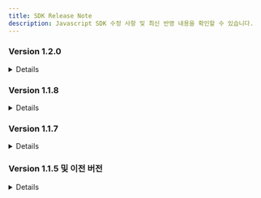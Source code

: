 ```yaml
---
title: SDK Release Note
description: Javascript SDK 수정 사항 및 최신 반영 내용을 확인할 수 있습니다.
---
```



### Version 1.2.0

<Details>
<p slot="summary">내용 확인하기</p>

#### New

- 신규 PG 스마트로(`smartro`) 신용카드, 실시간계좌이체, 가상계좌 지원 추가
- 신규 PG 토스간편결제(`tosspay`) 지원 추가
- 신규 PG KCP 퀵페이(`kcp_quick`) 지원 추가
- 신규 PG 키움페이(구 페이조아, `daou`) 신용카드, 가상계좌 결제 지원 추가

#### Feature

-   차이페이(`chai`) 팝업 결제모드 지원 추가

    \-기존에는 무조건 redirect 방식으로 지원해왔으나 redirect와 팝업을 선택할 수 있도록 동작 지원
- 토스페이먼츠 - 신모듈(`tosspayments`) 인증창으로 빌링키 발급 지원

#### Fixed

- 토스페이먼츠 JS 스크립트 inject 방식 변경

</Details>

### Version 1.1.8

<Details>
<p slot="summary">내용 확인하기</p>

**카카오페이 모바일 결제 리디렉션 방식으로 변경**

카카오페이 SDK의 iframe 방식 미지원 정책에 따라 카카오페이 모바일 결제를 iframe 대신 페이지 리디렉션 방식으로 변경하였습니다.기존 버전에서는 카카오페이 모바일 결제 프로세스가 완료되면 PC에서와 동일하게 `IMP.request_pay`에 지정된 콜백함수가 실행되어 결제가 이루어젔습니다. 안드로이드 내장 브라우저 및 특정 버전의 안드로이드 크롬에서 카카오페이 앱결제가 원활하지 않을 수 있는 이슈로 인해 모바일 환경에서는 리디렉션 방식으로 결제 연동을 하는 방식으로 변경되었습니다.

**(주문형) 네이버페이 팝업 모드 추가 및 기본값 변경**

결제창 요청 시 `popup : true` 옵션을 명시적으로 지정했을 때에만 팝업창(새탭)을 통해 (주문형)네이버페이 결제가 진행되며, 기본적으로는 페이지 리디렉션 방식으로 결제가 진행됩니다.브라우저 팝업차단 등의 이슈를 최대한 피하기 위해서 네이버페이에서는 PC 및 모바일 환경에서 페이지 리디렉션 방식을 권장하여 기본값으로 설정하였습니다.

- **version >= 1.1.8**
  - PC/모바일 환경 : 현재 페이지 리디렉션 방식으로 진행되는 것을 기본값으로 하며, `popup : true` 옵션을 선언한 경우에만 팝업창(새탭)으로 결제가 진행됩니다.
- **version < 1.1.8**
  - PC환경 : 팝업창(새탭) 방식으로 진행 (`popup` 파라미터 무관)
  - 모바일환경 : 현재 페이지 리디렉션 방식으로 진행 (`popup` 파라미터 무관)

**Eximbay 리디렉션 방식 추가**

결제창 요청 시 `popup : false` 옵션을 명시적으로 지정하면 리디렉션 방식으로 Eximbay 결제가 진행됩니다.모바일 앱 내 WebView로 결제를 진행할때 일반적으로 팝업이 차단되므로, 원할한 결제를 위해서 리디렉션 방식을 추가하였습니다.

- **version >= 1.1.8**
  - PC/모바일 환경 : 팝업창 방식으로 진행되는 것을 기본값으로 하며, `popup : false` 옵션을 선언한 경우에만 리디렉션 방식으로 결제가 진행됩니다.
- **version < 1.1.8**
  - PC/모바일 환경 : `popup`파라미터 무관하게 팝업창 방식으로 진행

**본인인증 복수PG 설정 지원**

기존 `다날-휴대폰 본인인증` 외 `이니시스-신용카드 본인인증` 수단이 추가됨에 따라, 휴대폰 본인인증도 복수PG 설정을 지원합니다.\
또한, `다날-휴대폰 본인인증` 을 2개 이상의 CPID를 발급받아 사이트별로 사용하려는 경우에도 `pg : danal.{다날 CPID}` 복수PG 호출 방식을 지원합니다.

```javascript title="다날-휴대폰 본인인증"
  IMP.certification({
    pg: "danal", //danal 또는 danal.{다날 CPID}, 이하 다른 파라미터는 생략
    ...
    ...
  }, function(rsp) {
    if ( rsp.success ) {
      //본인인증 성공 및 해당되는 imp_uid, merchant_uid 전달 (rsp.imp_uid, rsp.merchant_uid)
    } else {
      //본인인증 실패 및 중단
    }
  });
```

```javascript title="이니시스-신용카드 본인인증"
// PC/모바일 환경 모두 popup : true가 기본값
// PC환경 : popup 파라미터 무관하게 팝업창 방식으로 진행(이니시스 정책)
// 모바일환경 : popup : false 선언된 경우 m_redirect_url 파라미터 필요
IMP.certification({
    pg: "inicis", //inicis 또는 inicis.{이니시스 MID}, 이하 파라멤터는 생략
    m_redirect_url: "https://shop.yourservice.com/user-certificates/complete",
    ...
    ...
});
```

#### 버그 수정 <a href="#undefined" id="undefined"></a>

**아이폰 Safari에서 리디렉션 방식으로 결제 중 브라우저의 Back 버튼 클릭 시 White Screen이 나타나는 현상**

Safari 브라우저의 Back 버튼으로 이전 페이지로 돌아가면, 리디렉션되기 직전 상태의 DOM을 복원하여 출력하는 특성때문에 발생되는 버그로 확인되어서 수정하였습니다. (리디렉션 방식으로 진행되는 모든 PG사에 해당됨)

</Details>

### Version 1.1.7

<Details>
<p slot="summary">내용 확인하기</p>

**페이팔 팝업 방식 추가**

결제 요청 시 호출하는 `IMP.request_pay(param, callback)`함수의 `popup : true` 옵션을 지정하면, 결제창이 팝업창으로 열리며 결제 프로세스 완료 후 `callback` 함수가 호출됩니다. 이전 버전에서는 페이지 리디렉션 방식만 지원됩니다.

```javascript title="javascript 팝업 방식"
  // popup : true 옵션과 콜백 함수 등록부분 참고 (그 외 파라미터 생략)
  IMP.request_pay({
    pg: "paypal",
    popup: true,
    ...
    ...
  }, function(rsp) {
    if ( rsp.success ) {
      //Paypal 결제 완료 및 결제검증로직 시작
    } else {
      //Paypal 결제 중단 혹은 실패
    }
  });
```

```javascript title="javascript redirect 방식"
 // m_redirect_url 지정 필요 (popup : false가 기본값이므로 생략됨)
  IMP.request_pay({
    pg: "paypal",
    m_redirect_url: "https://shop.yourservice.com/payments/complete",
    ...
    ...
  });
```

**본인인증(다날) 리디렉션 방식 추가**

본인인증(다날) 요청 시, 본인인증 후 이동될 URL을 `m_redirect_url` 파라미터에 지정하면 리디렉션 방식으로 진행됩니다. 이전 버전에서는 팝업 방식만 지원됩니다.리디렉션 설정하는 방법은 휴대폰 본인인증 연동하기를 참고하세요.

```javascript title="javascript (팝업 방식)"
  // popup : true 옵션
  IMP.certification({
    merchant_uid : "본인인증 건 트랜잭션 ID",
    popup: true
  }, function(rsp) {
    if ( rsp.success ) {
      //본인인증 성공
    } else {
      //본인인증 실패 혹은 중단(팝업창이 닫히거나 화면내 X버튼/취소버튼 클릭 시)
    }
  });
```

```javascript title="javascript (리디렉션 방식)"
// m_redirect_url 지정 필요 (popup : false가 기본값이므로 생략됨)
  IMP.certification({
    merchant_uid : "본인인증 건 트랜잭션 ID"
    m_redirect_url: "https://shop.yourservice.com/payments/complete",
  });
```

#### 버그 수정 <a href="#undefined" id="undefined"></a>

**본인인증(다날) 팝업 내 닫힘 버튼 (X 버튼) 클릭 시 콜백 함수가 호출되지 않는 현상**

본인인증(다날) 요청 시, 팝업방식에서 팝업창이 닫히거나 화면 내 취소 버튼이 클릭된 경우에는 `IMP.certification(param, handler)` 의 콜백함수(handler)가 호출되었지만, 아래 화면과 같이 화면 내 X 버튼을 클릭했을 때는 콜백함수(handler)가 호출되지 않는 버그가 있어서 수정되었습니다. X 버튼 클릭했을 때에도 콜백함수가 호출됩니다.

<img src="https://docs.iamport.kr/static/images/javascript/danal-certi.png" alt="" data-size="original"/>

</Details>

### Version 1.1.5 및 이전 버전

<Details>
<p slot="summary">내용 확인하기</p>

**iamport.payment-1.1.5.js**

```html
<script src="https://cdn.iamport.kr/js/iamport.payment-1.1.5.js" type="text/javascript"></script>
```

**2017-04-03 배포**\
\- 모바일 결제에서 `IMP.request_pay(param)`와 같이 callback function 이 누락된 채 호출되었으나, 결제프로세스 시작 전 사전 필터링 단계에서 실패사유가 발생한 경우에도 `m_redirect_url`로 이동하게 됩니다.\
\_(결제프로세스가 시작된 후 성공/실패에 대한 경우에는 이전 버전에서도 ,\[object Object],로 이동이 이루어지고 있습니다.)\_

**결제프로세스 시작 전에 발생할 수 있는 실패 사유**

- 이미 결제된 merchant\_uid를 재시도하는 경우
- 결제요청 파라미터가 올바르지 않은 경우

**결제프로세스 시작 후 발생할 수 있는 실패 사유**

- 카드 사용 정지, 한도초과
- 비밀번호 오류 횟수 초과

**iamport.payment-1.1.4.js**

```html
<script src="https://cdn.iamport.kr/js/iamport.payment-1.1.4.js" type="text/javascript"></script>
```

**2016-11-14 배포**\
\- Agency-Tier기능 제공, IMP.agency(가맹점식별코드, Tier코드)함수 추가\
\- SMS휴대폰본인인증 기능 제공, IMP.certification()함수 추가

**iamport.payment-1.1.3.js**

```html
<script src="https://cdn.iamport.kr/js/iamport.payment-1.1.3.js" type="text/javascript"></script>
```

**2016-07-13 배포**\
\- 1.1.2버전 소스리팩토링, 성능개선된 버전

**iamport.payment-1.1.2.js**

```html
<script src="https://cdn.iamport.kr/js/iamport.payment-1.1.2.js" type="text/javascript"></script>
```

**2016-03-09 배포**\
\- 복수의 PG설정정보를 호출하는 방법을 보다 개선한 버전

**iamport.payment-1.1.1.js**

```html
<script src="https://cdn.iamport.kr/js/iamport.payment-1.1.1.js" type="text/javascript"></script>
```

**2016-02-19 배포**\
\- 동일한 PG의 MID를 여러개 사용할 수 있도록 pg파라미터 설정 규칙 확장. pg : '\{PG사}.\{MID}'

**iamport.payment-1.1.0.js**

```html
<script src="https://cdn.iamport.kr/js/iamport.payment-1.1.0.js" type="text/javascript"></script>
```

**2016-01-19 배포**\
\- 하나의 계정으로 복수의 PG설정을 사용할 수 있도록 pg 파라미터를 추가. pg : '\{PG사}'

**iamport.payment-1.0.0.js**

```html
<script src="https://cdn.iamport.kr/js/iamport.payment-1.0.0.js" type="text/javascript"></script>
```

**2014-10-24 배포**\
\- 최초 배포된 후 안정화된 버전

**iamport.payment.js**

```html
<script src="https://cdn.iamport.kr/js/iamport.payment.js" type="text/javascript"></script>
```

versioning되기 전 사용된 버전. iamport.payment-1.0.0.js와 동일하며 이후 내용 변경 없음

</Details>
